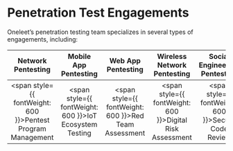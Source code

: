 # Penetration Test Engagements

Oneleet’s penetration testing team specializes in several types of engagements, including:

|                         Network Pentesting                          |                     Mobile App Pentesting                      |                      Web App Pentesting                      |                   Wireless Network Pentesting                    |                Social Engineering Pentesting                |
| :-----------------------------------------------------------------: | :------------------------------------------------------------: | :----------------------------------------------------------: | :--------------------------------------------------------------: | :---------------------------------------------------------: |
| <span style={{ fontWeight: 600 }}>Pentest Program Management</span> | <span style={{ fontWeight: 600 }}>IoT Ecosystem Testing</span> | <span style={{ fontWeight: 600 }}>Red Team Assessment</span> | <span style={{ fontWeight: 600 }}>Digital Risk Assessment</span> | <span style={{ fontWeight: 600 }}>Secure Code Review</span> |
